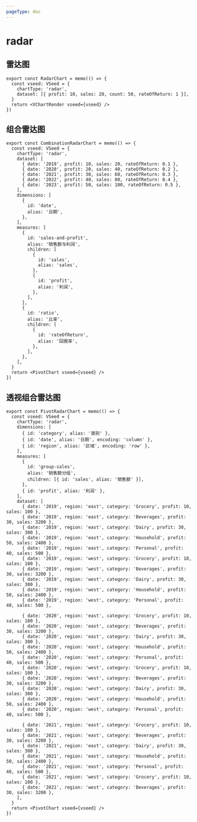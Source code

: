 ```yaml
---
pageType: doc
---
```



# radar

## 雷达图

<RadarChart />

```tsx pure title="雷达图" {2}
export const RadarChart = memo(() => {
  const vseed: VSeed = {
    chartType: 'radar',
    dataset: [{ profit: 10, sales: 20, count: 50, rateOfReturn: 1 }],
  }
  return <VChartRender vseed={vseed} />
})
```

## 组合雷达图

<CombinationRadarChart />

```tsx pure title="组合雷达图 " {2,4-30}
export const CombinationRadarChart = memo(() => {
  const vseed: VSeed = {
    chartType: 'radar',
    dataset: [
      { date: '2019', profit: 10, sales: 20, rateOfReturn: 0.1 },
      { date: '2020', profit: 20, sales: 40, rateOfReturn: 0.2 },
      { date: '2021', profit: 30, sales: 60, rateOfReturn: 0.3 },
      { date: '2022', profit: 40, sales: 80, rateOfReturn: 0.4 },
      { date: '2023', profit: 50, sales: 100, rateOfReturn: 0.5 },
    ],
    dimensions: [
      {
        id: 'date',
        alias: '日期',
      },
    ],
    measures: [
      {
        id: 'sales-and-profit',
        alias: '销售额与利润',
        children: [
          {
            id: 'sales',
            alias: 'sales',
          },
          {
            id: 'profit',
            alias: '利润',
          },
        ],
      },
      {
        id: 'ratio',
        alias: '比率',
        children: [
          {
            id: 'rateOfReturn',
            alias: '回报率',
          },
        ],
      },
    ],
  }
  return <PivotChart vseed={vseed} />
})
```

## 透视组合雷达图

<PivotRadarChart />

```tsx pure {3-16}
export const PivotRadarChart = memo(() => {
  const vseed: VSeed = {
    chartType: 'radar',
    dimensions: [
      { id: 'category', alias: '类别' },
      { id: 'date', alias: '日期', encoding: 'column' },
      { id: 'region', alias: '区域', encoding: 'row' },
    ],
    measures: [
      {
        id: 'group-sales',
        alias: '销售额分组',
        children: [{ id: 'sales', alias: '销售额' }],
      },
      { id: 'profit', alias: '利润' },
    ],
    dataset: [
      { date: '2019', region: 'east', category: 'Grocery', profit: 10, sales: 100 },
      { date: '2019', region: 'east', category: 'Beverages', profit: 30, sales: 3200 },
      { date: '2019', region: 'east', category: 'Dairy', profit: 30, sales: 300 },
      { date: '2019', region: 'east', category: 'Household', profit: 50, sales: 2400 },
      { date: '2019', region: 'east', category: 'Personal', profit: 40, sales: 500 },
      { date: '2019', region: 'west', category: 'Grocery', profit: 10, sales: 100 },
      { date: '2019', region: 'west', category: 'Beverages', profit: 30, sales: 3200 },
      { date: '2019', region: 'west', category: 'Dairy', profit: 30, sales: 300 },
      { date: '2019', region: 'west', category: 'Household', profit: 50, sales: 2400 },
      { date: '2019', region: 'west', category: 'Personal', profit: 40, sales: 500 },

      { date: '2020', region: 'east', category: 'Grocery', profit: 10, sales: 100 },
      { date: '2020', region: 'east', category: 'Beverages', profit: 30, sales: 3200 },
      { date: '2020', region: 'east', category: 'Dairy', profit: 30, sales: 300 },
      { date: '2020', region: 'east', category: 'Household', profit: 50, sales: 2400 },
      { date: '2020', region: 'east', category: 'Personal', profit: 40, sales: 500 },
      { date: '2020', region: 'west', category: 'Grocery', profit: 10, sales: 100 },
      { date: '2020', region: 'west', category: 'Beverages', profit: 30, sales: 3200 },
      { date: '2020', region: 'west', category: 'Dairy', profit: 30, sales: 300 },
      { date: '2020', region: 'west', category: 'Household', profit: 50, sales: 2400 },
      { date: '2020', region: 'west', category: 'Personal', profit: 40, sales: 500 },

      { date: '2021', region: 'east', category: 'Grocery', profit: 10, sales: 100 },
      { date: '2021', region: 'east', category: 'Beverages', profit: 30, sales: 3200 },
      { date: '2021', region: 'east', category: 'Dairy', profit: 30, sales: 300 },
      { date: '2021', region: 'east', category: 'Household', profit: 50, sales: 2400 },
      { date: '2021', region: 'east', category: 'Personal', profit: 40, sales: 500 },
      { date: '2021', region: 'west', category: 'Grocery', profit: 10, sales: 100 },
      { date: '2021', region: 'west', category: 'Beverages', profit: 30, sales: 3200 },
    ],
  }
  return <PivotChart vseed={vseed} />
})
```
